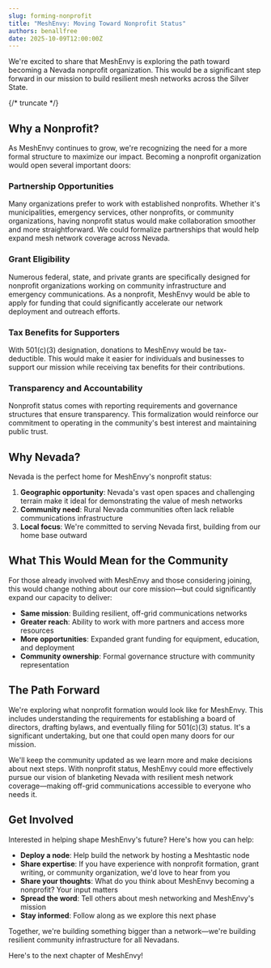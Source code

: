 ```yaml
---
slug: forming-nonprofit
title: "MeshEnvy: Moving Toward Nonprofit Status"
authors: benallfree
date: 2025-10-09T12:00:00Z
---
```


We're excited to share that MeshEnvy is exploring the path toward becoming a Nevada nonprofit organization. This would be a significant step forward in our mission to build resilient mesh networks across the Silver State.

{/* truncate */}

## Why a Nonprofit?

As MeshEnvy continues to grow, we're recognizing the need for a more formal structure to maximize our impact. Becoming a nonprofit organization would open several important doors:

### Partnership Opportunities

Many organizations prefer to work with established nonprofits. Whether it's municipalities, emergency services, other nonprofits, or community organizations, having nonprofit status would make collaboration smoother and more straightforward. We could formalize partnerships that would help expand mesh network coverage across Nevada.

### Grant Eligibility

Numerous federal, state, and private grants are specifically designed for nonprofit organizations working on community infrastructure and emergency communications. As a nonprofit, MeshEnvy would be able to apply for funding that could significantly accelerate our network deployment and outreach efforts.

### Tax Benefits for Supporters

With 501(c)(3) designation, donations to MeshEnvy would be tax-deductible. This would make it easier for individuals and businesses to support our mission while receiving tax benefits for their contributions.

### Transparency and Accountability

Nonprofit status comes with reporting requirements and governance structures that ensure transparency. This formalization would reinforce our commitment to operating in the community's best interest and maintaining public trust.

## Why Nevada?

Nevada is the perfect home for MeshEnvy's nonprofit status:

1. **Geographic opportunity**: Nevada's vast open spaces and challenging terrain make it ideal for demonstrating the value of mesh networks
2. **Community need**: Rural Nevada communities often lack reliable communications infrastructure
3. **Local focus**: We're committed to serving Nevada first, building from our home base outward

## What This Would Mean for the Community

For those already involved with MeshEnvy and those considering joining, this would change nothing about our core mission—but could significantly expand our capacity to deliver:

- **Same mission**: Building resilient, off-grid communications networks
- **Greater reach**: Ability to work with more partners and access more resources
- **More opportunities**: Expanded grant funding for equipment, education, and deployment
- **Community ownership**: Formal governance structure with community representation

## The Path Forward

We're exploring what nonprofit formation would look like for MeshEnvy. This includes understanding the requirements for establishing a board of directors, drafting bylaws, and eventually filing for 501(c)(3) status. It's a significant undertaking, but one that could open many doors for our mission.

We'll keep the community updated as we learn more and make decisions about next steps. With nonprofit status, MeshEnvy could more effectively pursue our vision of blanketing Nevada with resilient mesh network coverage—making off-grid communications accessible to everyone who needs it.

## Get Involved

Interested in helping shape MeshEnvy's future? Here's how you can help:

- **Deploy a node**: Help build the network by hosting a Meshtastic node
- **Share expertise**: If you have experience with nonprofit formation, grant writing, or community organization, we'd love to hear from you
- **Share your thoughts**: What do you think about MeshEnvy becoming a nonprofit? Your input matters
- **Spread the word**: Tell others about mesh networking and MeshEnvy's mission
- **Stay informed**: Follow along as we explore this next phase

Together, we're building something bigger than a network—we're building resilient community infrastructure for all Nevadans.

Here's to the next chapter of MeshEnvy!

